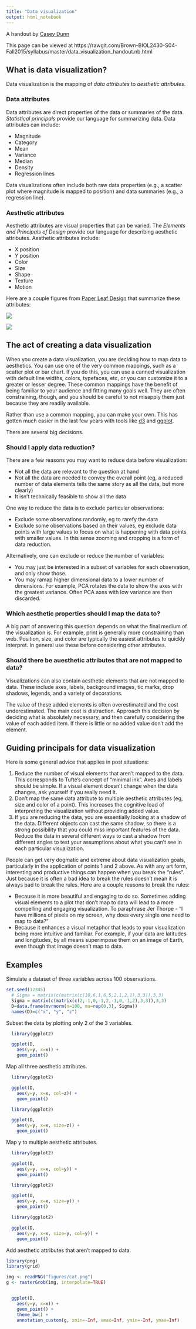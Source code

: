 ```yaml
---
title: "Data visualization"
output: html_notebook
---
```


A handout by [Casey Dunn](http://dunnlab.org)

This page can be viewed at https://rawgit.com/Brown-BIOL2430-S04-Fall2015/syllabus/master/data_visualization_handout.nb.html


## What is data visualization?

Data visualization is the mapping of *data attributes* to *aesthetic attributes*.

### Data attributes

Data attributes are direct properties of the data or summaries of the data. *Statistical principals* provide our language for summarizing data. Data attributes can include:

- Magnitude
- Category
- Mean
- Variance
- Median
- Density
- Regression lines

Data visualizations often include both raw data properties (e.g., a scatter plot where magnitude is mapped to position) and data summaries (e.g., a regression line). 

### Aesthetic attributes

Aesthetic attributes are visual properties that can be varied. The *Elements and Principals of Design* provide our language for describing aesthetic attributes. Aesthetic attributes include:

- X position
- Y position
- Color
- Size
- Shape
- Texture
- Motion


Here are a couple figures from [Paper Leaf Design](https://paper-leaf.com/) that summarize these attributes:

![](figures/paperleaf_design_elements.jpg)

![](figures/paperleaf_design_principals.jpg)

## The act of creating a data visualization

When you create a data visualization, you are deciding how to map data to aesthetics. You can use one of the very common mappings, such as a scatter plot or bar chart. If you do this, you can use a canned visualization with default line widths, colors, typefaces, etc, or you can customize it to a greater or lesser degree. These common mappings have the benefit of being familiar to your audience and fitting many goals well. They are often constraining, though, and you should be careful to not misapply them just because they are readily available.

Rather than use a common mapping, you can make your own. This has gotten much easier in the last few years with tools like [d3](https://d3js.org/) and [ggplot](http://tutorials.iq.harvard.edu/R/Rgraphics/Rgraphics.html).

There are several big decisions.

### Should I apply data reduction?

There are a few reasons you may want to reduce data before visualization:

- Not all the data are relevant to the question at hand
- Not all the data are needed to convey the overall point (eg, a reduced number of data elements tells the same story as all the data, but more clearly)
- It isn't technically feasible to show all the data

One way to reduce the data is to exclude particular observations:

- Exclude some observations randomly, eg to rarefy the data
- Exclude some observations based on their values, eg exclude data points with large values to focus on what is happening with data points with smaller values. In this sense zooming and cropping is a form of data reduction.

Alternatively, one can exclude or reduce the number of variables:

- You may just be interested in a subset of variables for each observation, and only show those.
- You may ramap higher dimensional data to a lower number of dimensions. For example, PCA rotates the data to show the axes with the greatest variance. Often PCA axes with low variance are then discarded.


### Which aesthetic properties should I map the data to?

A big part of answering this question depends on what the final medium of the visualization is. For example, print is generally more constraining than web. Position, size, and color are typically the easiest attributes to quickly interpret. In general use these before considering other attributes.

### Should there be auesthetic attributes that are not mapped to data?

Visualizations can also contain aesthetic elements that are not mapped to data. These include axes, labels, background images, tic marks, drop shadows, legends, and a variety of decorations.

The value of these added elements is often overestimated and the cost underestimated. The main cost is distraction. Approach this decision by deciding what is absolutely necessary, and then carefully considering the value of each added item. If there is little or no added value don't add the element. 

## Guiding principals for data visualization

Here is some general advice that applies in post situations:

1. Reduce the number of visual elements that aren't mapped to the data. This corresponds to Tufte's concept of "minimal ink". Axes and labels should be simple. If a visual element doesn't change when the data changes, ask yourself if you really need it.
2. Don't map the same data attribute to multiple aesthetic attributes (eg, size and color of a point). This increases the cognitive load of interpreting the visualization without providing added value.
3. If you are reducing the data, you are essentially looking at a shadow of the data. Different objects can cast the same shadow, so there is a strong possibility that you could miss important features of the data. Reduce the data in several different ways to cast a shadow from different angles to test your assumptions about what you can't see in each particular visualization.

People can get very dogmatic and extreme about data visualization goals, particularly in the application of points 1 and 2 above. As with any art form, interesting and productive things can happen when you break the "rules". Just because it is often a bad idea to break the rules doesn't mean it is always bad to break the rules. Here are a couple reasons to break the rules:

- Because it is more beautiful and engaging to do so. Sometimes adding visual elements to a plot that don't map to data will lead to a more compelling and engaging visualization. To paraphrase Jer Thorpe - "I have millions of pixels on my screen, why does every single one need to map to data?"
- Because it enhances a visual metaphor that leads to your visualization being more intuitive and familiar. For example, if your data are latitudes and longitudes, by all means superimpose them on an image of Earth, even though that image doesn't map to data.


## Examples

Simulate a dataset of three variables across 100 observations.

```r
set.seed(12345)
  # Sigma = matrix(c(matrix(c(10,6,1,6,5,2,1,2,1),3,3)),3,3)
  Sigma = matrix(c(matrix(c(2,-1,0,-1,2,-1,0,-1,2),3,3)),3,3)
  D=data.frame(mvrnorm(n=100, mu=rep(0,3), Sigma))
  names(D)=c("x", "y", "z")
```


Subset the data by plotting only 2 of the 3 variables.

```r
  library(ggplot2)

  ggplot(D,
    aes(y=y, x=x)) +
    geom_point()
```

Map all three aesthetic attributes.

```r
  library(ggplot2)

  ggplot(D,
    aes(y=y, x=x, col=z)) +
    geom_point()
```


```r
  library(ggplot2)

  ggplot(D,
    aes(y=y, x=x, size=z)) +
    geom_point()
```




Map y to multiple aesthetic attributes.

```r
  library(ggplot2)

  ggplot(D,
    aes(y=y, x=x, col=y)) +
    geom_point()
```

```r
  library(ggplot2)

  ggplot(D,
    aes(y=y, x=x, size=y)) +
    geom_point()
```

```r
  library(ggplot2)

  ggplot(D,
    aes(y=y, x=x, size=y, col=y)) +
    geom_point()
```

Add aesthetic attributes that aren't mapped to data.

```r

library(png)
library(grid)

img <- readPNG("figures/cat.png")
g <- rasterGrob(img, interpolate=TRUE) 


  ggplot(D,
    aes(y=y, x=x)) +
    geom_point() +
    theme_bw() +
    annotation_custom(g, xmin=-Inf, xmax=Inf, ymin=-Inf, ymax=Inf)

```